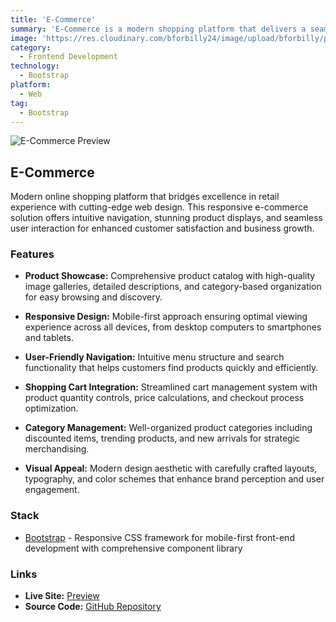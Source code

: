 ```yaml
---
title: 'E-Commerce'
summary: 'E-Commerce is a modern shopping platform that delivers a seamless online retail experience. Built with Bootstrap and Sass, this responsive website showcases products with stunning visuals, intuitive navigation, and user-friendly interface design for optimal customer engagement and conversion.'
image: 'https://res.cloudinary.com/bforbilly24/image/upload/bforbilly/projects/ecommerce.webp'
category:
  - Frontend Development
technology:
  - Bootstrap
platform:
  - Web
tag:
  - Bootstrap
---
```


![E-Commerce Preview](https://res.cloudinary.com/bforbilly24/image/upload/bforbilly/projects/ecommerce.webp)

## E-Commerce

Modern online shopping platform that bridges excellence in retail experience with cutting-edge web design. This responsive e-commerce solution offers intuitive navigation, stunning product displays, and seamless user interaction for enhanced customer satisfaction and business growth.

### Features

- **Product Showcase:** Comprehensive product catalog with high-quality image galleries, detailed descriptions, and category-based organization for easy browsing and discovery.

- **Responsive Design:** Mobile-first approach ensuring optimal viewing experience across all devices, from desktop computers to smartphones and tablets.

- **User-Friendly Navigation:** Intuitive menu structure and search functionality that helps customers find products quickly and efficiently.

- **Shopping Cart Integration:** Streamlined cart management system with product quantity controls, price calculations, and checkout process optimization.

- **Category Management:** Well-organized product categories including discounted items, trending products, and new arrivals for strategic merchandising.

- **Visual Appeal:** Modern design aesthetic with carefully crafted layouts, typography, and color schemes that enhance brand perception and user engagement.

### Stack

- [Bootstrap](https://getbootstrap.com) - Responsive CSS framework for mobile-first front-end development with comprehensive component library

### Links

- **Live Site:** [Preview](https://e-commerce-shop-frontend.vercel.app)
- **Source Code:** [GitHub Repository](https://github.com/bforbilly24/e-commerce-bootstrap-frontend-app)
